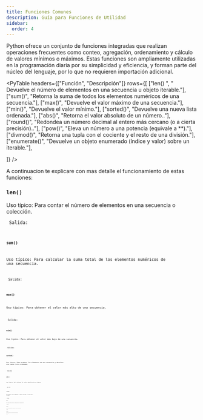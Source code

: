 ```yaml
---
title: Funciones Comunes
description: Guía para Funciones de Utilidad
sidebar:
  order: 4
---
```



Python ofrece un conjunto de funciones integradas que realizan operaciones frecuentes como conteo, agregación, ordenamiento y cálculo de valores mínimos o máximos. Estas funciones son ampliamente utilizadas en la programación diaria por su simplicidad y eficiencia, y forman parte del núcleo del lenguaje, por lo que no requieren importación adicional.

<PyTable 
  headers={["Función", "Descripción"]}
  rows={[
    ["len()	", "	Devuelve el número de elementos en una secuencia u objeto iterable."],
    ["sum()", "Retorna la suma de todos los elementos numéricos de una secuencia."],
    ["max()", "Devuelve el valor máximo de una secuencia."],
    ["min()", "Devuelve el valor mínimo."],
    ["sorted()", "Devuelve una nueva lista ordenada."],
    ["abs()", "Retorna el valor absoluto de un número.."],
    ["round()", "Redondea un número decimal al entero más cercano (o a cierta precisión).."],
    ["pow()", "Eleva un número a una potencia (equivale a **)."],
    ["divmod()", "Retorna una tupla con el cociente y el resto de una división."],
    ["enumerate()", "Devuelve un objeto enumerado (índice y valor) sobre un iterable."],
  
  ]}
/>


A continuacion te explicare con mas detalle el funcionamiento de estas funciones:

### `len()`

 Uso típico: 	Para contar el número de elementos en una secuencia o colección.

<Code 
code="
nombres = ['Ana', 'Luis', 'Pedro']
print(len(nombres))
"
lang="py" 
title="len.py" 
mark="highlights"
frame='auto' />
Salida: 
<Code 
code="
3
"
title="type.py" 
mark="highlights"
frame='terminal' />

### `sum()`

Uso típico: Para calcular la suma total de los elementos numéricos de una secuencia.

<Code 
code="
numeros = [10, 20, 30]
print(sum(numeros))
"
lang="py" 
title="sum.py" 
mark="highlights"
frame='auto' />
Salida: 
<Code 
code="
60
"
title="sum.py" 
mark="highlights"
frame='terminal' />

### `max()`

Uso típico: Para obtener el valor más alto de una secuencia.

<Code 
code="
edades = [15, 42, 37, 29]
print(max(edades))
"
lang="py" 
title="max.py" 
mark="highlights"
frame='auto' />
Salida: 
<Code 
code="
42
"
title="max.py" 
mark="highlights"
frame='terminal' />
### `min()`

Uso típico: Para obtener el valor más bajo de una secuencia.

<Code 
code="
temperaturas = [23, 18, 30, 21]
print(min(temperaturas))
"
lang="py" 
title="min.py" 
mark="highlights"
frame='auto' />
Salida: 
<Code 
code="
18
"
title="min.py" 
mark="highlights"
frame='terminal' />

### `sorted()`

Uso típico: Para ordenar los elementos de una secuencia y devolver una nueva lista ordenada.

<Code 
code="
letras = ['d', 'a', 'c', 'b']
print(sorted(letras))
"
lang="py" 
title="sorted.py" 
mark="highlights"
frame='auto' />
Salida: 
<Code 
code="
['a', 'b', 'c', 'd']
"
title="sorted.py" 
mark="highlights"
frame='terminal' />

### `abs()`

Uso típico: Para obtener el valor absoluto de un número.

<Code 
code="
numero = -15
print(abs(numero))
"
lang="py" 
title="abs.py" 
mark="highlights"
frame='auto' />
Salida: 
<Code 
code="
15
"
title="abs.py" 
mark="highlights"
frame='terminal' />

### `round()`

Uso típico: Para redondear un número decimal al entero más cercano.

<Code 
code="
pi = 3.14159
print(round(pi, 2))
"
lang="py" 
title="round.py" 
mark="highlights"
frame='auto' />
Salida: 
<Code 
code="
3.14
"
title="round.py" 
mark="highlights"
frame='terminal' />

### `pow()`

Uso típico: Para elevar un número base a una potencia.

<Code 
code="
print(pow(2, 3))  # 2^3
"
lang="py" 
title="pow.py" 
mark="highlights"
frame='auto' />
Salida: 
<Code 
code="
8
"
title="pow.py" 
mark="highlights"
frame='terminal' />

### `divmod()`

Uso típico: Para obtener el cociente y el resto de una división.

<Code 
code="
resultado = divmod(10, 3)
print(resultado)
"
lang="py" 
title="divmod.py" 
mark="highlights"
frame='auto' />
Salida: 
<Code 
code="
(3, 1)
"
title="divmod.py" 
mark="highlights"
frame='terminal' />

### `enumerate()`

Uso típico: Uso típico: Para iterar sobre una secuencia obteniendo índice y valor.

<Code 
code="
frutas = ['manzana', 'banana', 'cereza']
for indice, valor in enumerate(frutas):
&nbsp;&nbsp;&nbsp;&nbsp;print(indice, valor)
"
lang="py" 
title="enumerate.py" 
mark="highlights"
frame='auto' />
Salida: 
<Code 
code="
0 manzana
1 banana
2 cereza
"
title="enumerate.py" 
mark="highlights"
frame='terminal' />